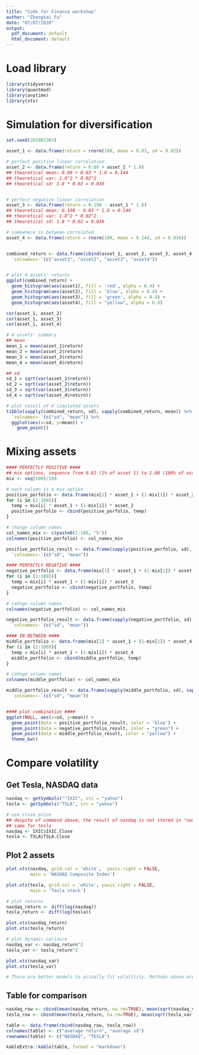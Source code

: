 ```yaml
---
title: "Code for Finance workshop"
author: "Zhengkai Fu"
date: "07/07/2020"
output:
  pdf_document: default
  html_document: default
---
```

# Load library
```r
library(tidyverse)
library(quantmod)
library(anytime)
library(xts)
```

# Simulation for diversification
```r
set.seed(202001303)

asset_1 <- data.frame(return = rnorm(100, mean = 0.03, sd = 0.02))

# perfect positive linear correlation
asset_2 <- data.frame(return = 0.09 + asset_1 * 1.8)
## theoretical mean: 0.09 + 0.03 * 1.8 = 0.144
## theoretical var: 1.8^2 * 0.02^2
## theoretical sd: 1.8 * 0.02 = 0.036


# perfect negative linear correlation
asset_3 <- data.frame(return = 0.198 - asset_1 * 1.8)
## theoretical mean: 0.198 - 0.03 * 1.8 = 0.144
## theoretical var: 1.8^2 * 0.02^2
## theoretical sd: 1.8 * 0.02 = 0.036

# somewhere in between correlated
asset_4 <- data.frame(return = rnorm(100, mean = 0.144, sd = 0.036))


combined_return <- data.frame(cbind(asset_1, asset_2, asset_3, asset_4)) %>%
  `colnames<-`(c("asset1", "asset2", "asset3", "asset4"))


# plot 4 assets' returns
ggplot(combined_return) +
  geom_histogram(aes(asset1), fill = 'red', alpha = 0.4) +
  geom_histogram(aes(asset2), fill = 'blue', alpha = 0.4) +
  geom_histogram(aes(asset3), fill = 'green', alpha = 0.4) +
  geom_histogram(aes(asset4), fill = "yellow", alpha = 0.4)

cor(asset_1, asset_2)
cor(asset_1, asset_3)
cor(asset_1, asset_4)

# 4 assets' summary
## mean
mean_1 = mean(asset_1$return)
mean_2 = mean(asset_2$return)
mean_3 = mean(asset_3$return)
mean_4 = mean(asset_4$return)

## sd
sd_1 = sqrt(var(asset_1$return))
sd_2 = sqrt(var(asset_2$return))
sd_3 = sqrt(var(asset_3$return))
sd_4 = sqrt(var(asset_4$return))

# plot result of 4 simulated assets
tibble(sapply(combined_return, sd), sapply(combined_return, mean)) %>%
  `colnames<-`(c("sd", "mean")) %>%
  ggplot(aes(x=sd, y=mean)) +
    geom_point()
```


# Mixing assets
```r
#### PERFECTLY POSITIVE ####
## mix options, sequence from 0.01 (1% of asset 1) to 1.00 (100% of asset 1)
mix <- seq(100)/100

# each column is a mix option
positive_porfolio <- data.frame(mix[1] * asset_1 + (1-mix[1]) * asset_2)
for (i in (2:100)){
  temp = mix[i] * asset_1 + (1-mix[i]) * asset_2
  positive_porfolio <- cbind(positive_porfolio, temp)
}

# change column names
col_names_mix <- c(paste0(1:100, "%"))
colnames(positive_porfolio) <- col_names_mix

positive_portfolio_result <- data.frame(sapply(positive_porfolio, sd), sapply(positive_porfolio, mean)) %>%
  `colnames<-`(c("sd", "mean"))

#### PERFECTLY NEGATIVE ####
negative_portfolio <- data.frame(mix[1] * asset_1 + (1-mix[1]) * asset_3)
for (i in (2:100)){
  temp = mix[i] * asset_1 + (1-mix[i]) * asset_3
  negative_portfolio <- cbind(negative_portfolio, temp)
}

# cahnge column names
colnames(negative_portfolio) <- col_names_mix

negative_portfolio_result <- data.frame(sapply(negative_portfolio, sd), sapply(negative_portfolio, mean)) %>%
  `colnames<-`(c("sd", "mean"))

#### IN BETWEEN ####
middle_portfolio <- data.frame(mix[1] * asset_1 + (1-mix[1]) * asset_4)
for (i in (2:100)){
  temp = mix[i] * asset_1 + (1-mix[i]) * asset_4
  middle_portfolio <- cbind(middle_portfolio, temp)
}

# cahnge column names
colnames(middle_portfolio) <- col_names_mix

middle_portfolio_result <- data.frame(sapply(middle_portfolio, sd), sapply(middle_portfolio, mean)) %>%
  `colnames<-`(c("sd", "mean"))


#### plot combination ####
ggplot(NULL, aes(x=sd, y=mean)) +
  geom_point(data = positive_portfolio_result, color = 'blue') +
  geom_point(data = negative_portfolio_result, color = "green") +
  geom_point(data = middle_portfolio_result, color = "yellow") +
  theme_bw()
```

# Compare volatility
## Get Tesla, NASDAQ data
```r
nasdaq <- getSymbols("^IXIC", src = "yahoo")
tesla <- getSymbols("TSLA", src = "yahoo")

# use close price
## despite of command above, the result of nasdaq is not stored in "nasdaq" but in "IXIC"
## same for tesla
nasdaq <- IXIC$IXIC.Close
tesla <- TSLA$TSLA.Close
```

## Plot 2 assets
```r
plot.xts(nasdaq, grid.col = 'white',  yaxis.right = FALSE, 
         main = 'NASDAQ Composite Index')

plot.xts(tesla, grid.col = 'white', yaxis.right = FALSE, 
         main = 'Tesla stock')

# plot returns
nasdaq_return <- diff(log(nasdaq))
tesla_return <- diff(log(tesla))

plot.xts(nasdaq_return)
plot.xts(tesla_return)

# plot dynamic variance
nasdaq_var <- nasdaq_return^2
tesla_var <- tesla_return^2

plot.xts(nasdaq_var)
plot.xts(tesla_var)

# There are better models to actually fit volatility. Methods above are just for simple demonstration purpose.
```

## Table for comparison
```r
nasdaq_row <- cbind(mean(nasdaq_return, na.rm=TRUE), mean(sqrt(nasdaq_var), na.rm=TRUE))
tesla_row <- cbind(mean(tesla_return, na.rm=TRUE), mean(sqrt(tesla_var), na.rm=TRUE))

table <- data.frame(rbind(nasdaq_row, tesla_row))
colnames(table) <- c("average return", "average sd")
rownames(table) <- c("NASDAQ", "TESLA")

kableExtra::kable(table, format = "markdown")
```
